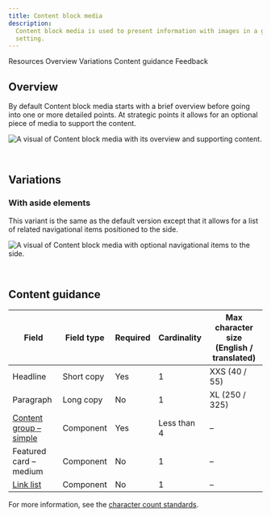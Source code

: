 ```yaml
---
title: Content block media
description:
  Content block media is used to present information with images in a group
  setting.
---
```



<ComponentDescription name="Content block media" type="layout" />

<AnchorLinks>

<AnchorLink>Resources</AnchorLink>
<AnchorLink>Overview</AnchorLink>
<AnchorLink>Variations</AnchorLink>
<AnchorLink>Content guidance</AnchorLink>
<AnchorLink>Feedback</AnchorLink>

</AnchorLinks>

<ResourceLinks name="Content block media" type="layout" />

## Overview

By default Content block media starts with a brief overview before going
into one or more detailed points. At strategic points it allows for an optional
piece of media to support the content.

![A visual of Content block media with its overview and supporting content.](../../images/pattern/content-block-media/content-block-with-media.jpg)

<br />

## Variations

### With aside elements

This variant is the same as the default version except that it allows for a list
of related navigational items positioned to the side.

![A visual of Content block media with optional navigational items to the side.](../../images/pattern/content-block-media/content-block-with-media-with-aside-elements.jpg)

<br />

## Content guidance

| Field                                                                                          | Field type | Required | Cardinality | Max character size (English / translated) |
| ---------------------------------------------------------------------------------------------- | ---------- | -------- | ----------- | ----------------------------------------- |
| Headline                                                                                       | Short copy | Yes      | 1           | XXS (40 / 55)                             |
| Paragraph                                                                                      | Long copy  | No       | 1           | XL (250 / 325)                            |
| [Content group – simple](https://www.ibm.com/standards/carbon/components/content-group-simple) | Component  | Yes      | Less than 4 | –                                         |
| Featured card – medium                                                                         | Component  | No       | 1           | –                                         |
| [Link list](https://www.ibm.com/standards/carbon/components/link-list)                         | Component  | No       | 1           | –                                         |

For more information, see the [character count standards](https://github.com/carbon-design-system/carbon-for-ibm-dotcom-website/wiki/Character-count-standards).


<ComponentFooter name="Content block media" type="layout" />
